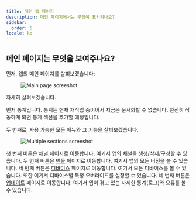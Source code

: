 ```yaml
---
title: 메인 앱 페이지
description: 메인 페이지에서는 무엇이 표시되나요?
sidebar:
  order: 5
locale: ko
---
```


## 메인 페이지는 무엇을 보여주나요?

먼저, 앱의 메인 페이지를 살펴보겠습니다:

<figure><img src="/main-app-pagewebp" alt="Main page screeshot" /><figcaption></figcaption></figure>

자세히 살펴보겠습니다.

먼저 통계입니다. 통계는 현재 재작업 중이어서 지금은 문서화할 수 없습니다. 완전히 작동하게 되면 통계 섹션을 추가할 예정입니다.

두 번째로, 사용 가능한 모든 메뉴와 그 기능을 살펴보겠습니다.

<figure><img src="/app-multiple-sectionswebp" alt="Multiple sections screeshot" /><figcaption></figcaption></figure>

첫 번째 버튼은 [채널](/docs/webapp/channels/) 페이지로 이동합니다. 여기서 앱의 채널을 생성/삭제/구성할 수 있습니다.
두 번째 버튼은 [번들](/docs/webapp/bundles/) 페이지로 이동합니다. 여기서 앱의 모든 버전을 볼 수 있습니다.
세 번째 버튼은 [디바이스](/docs/webapp/devices/) 페이지로 이동합니다. 여기서 모든 디바이스를 볼 수 있습니다. 또한 여기서 디바이스별 특정 오버라이드를 설정할 수 있습니다.
네 번째 버튼은 [업데이트](/docs/webapp/logs/) 페이지로 이동합니다. 여기서 앱이 겪고 있는 자세한 통계(로그)와 오류를 볼 수 있습니다.